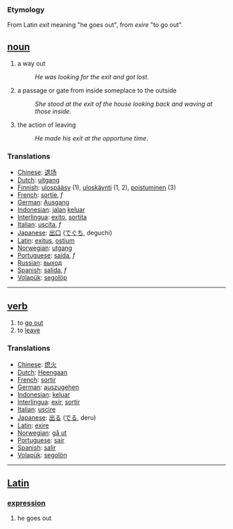 === Etymology ===
From Latin ''exit'' meaning "he goes out", from ''exire'' "to go out".


== [[noun]] ==
# a way out
#:''He was looking for the exit and got lost''.
# a passage or gate from inside someplace to the outside
#:''She stood at the exit of the house looking back and waving at those inside''.
# the action of leaving
#:''He made his exit at the opportune time''.

=== Translations ===
*[[Chinese]]: [[退场]]
*[[Dutch]]: [[uitgang]]
*[[Finnish]]: [[ulospääsy]] (1), [[uloskäynti]] (1, 2), [[poistuminen]] (3)
*[[French]]: [[sortie]], ''f''
*[[German]]: [[Ausgang]]
*[[Indonesian]]: [[jalan]] [[keluar]]
*[[Interlingua]]: [[exito]], [[sortita]]
*[[Italian]]: [[uscita]], ''f''
*[[Japanese]]: [[出口]] ([[でぐち]], deguchi)
*[[Latin]]: [[exitus]], [[ostium]]
*[[Norwegian]]: [[utgang]]
*[[Portuguese]]: [[saída]], ''f''
*[[Russian]]: [[выход]]
*[[Spanish]]: [[salida]], ''f''
*[[Volapük]]: [[segolöp]]

----

== [[verb]] ==
# to [[go out]]
# to [[leave]]

=== Translations ===
*[[Chinese]]: [[熄火]]
*[[Dutch]]: [[Heengaan]]
*[[French]]: [[sortir]]
*[[German]]: [[auszugehen]]
*[[Indonesian]]: [[keluar]]
*[[Interlingua]]: [[exir]], [[sortir]]
*[[Italian]]: [[uscire]]
*[[Japanese]]: [[出る]] ([[でる]], deru)
*[[Latin]]: [[exire]]
*[[Norwegian]]: [[gå ut]]
*[[Portuguese]]: [[sair]]
*[[Spanish]]: [[salir]]
*[[Volapük]]: [[segolön]]

----

== [[Latin]] ==
=== [[expression]] ===
# he goes out